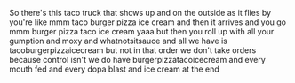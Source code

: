 So there's this taco truck
that shows up
and on the outside
as it flies by
you're like mmm
taco burger pizza ice cream
and then it arrives and you go
mmm burger pizza taco ice cream yaaa
but then you roll up
with all your gumption
and moxy and whatnotsitsauce
and all we have is
tacoburgerpizzaicecream
but not in that order
we don't take orders
because control isn't
we do have
burgerpizzatacoicecream
and every mouth fed
and every dopa blast
and ice cream at the end